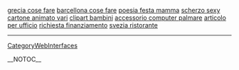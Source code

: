 <a href= http://grecia-cose-fare.cool-blog.cn >grecia cose fare</a>   <a href= http://barcellona-cose-fare.freeblogz.cn >barcellona cose fare</a>   <a href= http://poesia-festa-mamma.free-blogs.cn >poesia festa mamma</a>   <a href= http://scherzo-sexy.10blogz.cn >scherzo sexy</a>   <a href= http://cartone-animato-vari.free-blogs.cn >cartone animato vari</a>   <a href= http://clipart-bambini.free-blogs.cn >clipart bambini</a>   <a href= http://accessorio-computer-palmare.cool-blog.cn >accessorio computer palmare</a>   <a href= http://articolo-per-ufficio.cool-blog.cn >articolo per ufficio</a>   <a href= http://richiesta-finanziamento.freeblogz.cn >richiesta finanziamento</a>   <a href= http://svezia-ristorante.free-blogs.cn >svezia ristorante</a>
----
[[CategoryWebInterfaces]]

__NOTOC__